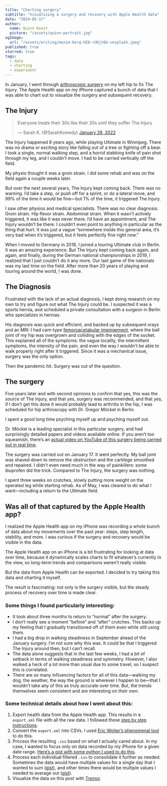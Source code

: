 ```yaml
---
title: "Charting surgery"
subtitle: "Visualizing a surgery and recovery with Apple Health data"
date: "2024-05-17"
author:
  name: Quinn Keast
  picture: "/assets/quinn-portrait.jpg"
ogImage:
  url: "/assets/writing/maxim-berg-kE8-rUKjtQU-unsplash.jpeg"
published: true
starred: true
tags:
  - data
  - charting
  - experiment
---
```


In January, I went through <a href="https://en.wikipedia.org/wiki/Arthroscopy" target="_blank">arthroscopic surgery</a> on my left hip to fix The Injury. The Apple Health app on my iPhone captured a bunch of data that I was able to chart out to visualize the surgery and subsequent recovery.

## The Injury

<div class="my-6 ">
  <blockquote class="twitter-tweet"><p lang="en" dir="ltr">Everyone treats their 30s like their 20s until they suffer The Injury</p>&mdash; Sarah K. (@SarahKomedy) <a href="https://twitter.com/SarahKomedy/status/1487037927951532038?ref_src=twsrc%5Etfw">January 28, 2022</a></blockquote> <script async src="https://platform.twitter.com/widgets.js" charset="utf-8"></script>
</div>

The Injury happened 8 years ago, while playing Ultimate in Winnipeg. There was no drama or exciting story like falling out of a tree or fighting off a bear. I took a single, normal walking step, and a horrid stabbing knife of pain shot through my leg, and I couldn’t move. I had to be carried vertically off the field.

My physio thought it was a groin strain. I did some rehab and was on the field again a couple weeks later.

But over the next several years, The Injury kept coming back. There was no warning. I’d take a step, or push off for a sprint, or do a lateral move, and 99% of the time it would be fine—but 1% of the time, it triggered The Injury.

I saw other physios and medical specialists. There was no clear diagnosis. Groin strain. Hip flexor strain. Abdominal strain. When it wasn’t actively triggered, it was like it was never there. I’d have an appointment, and The Injury wouldn’t be there. I couldn’t even point to anything in particular as the thing that hurt. It was just a vague “somewhere inside this general area, it’s very bad when it’s triggered, but it feels perfectly fine right now.”

When I moved to Germany in 2018, I joined a touring Ultimate club in Berlin. It was an amazing experience. But The Injury kept coming back again, and again, and finally, during the German national championships in 2019, I realized that I just couldn’t do it any more. Our last game of the nationals was my last time on the field. After more than 20 years of playing and touring around the world, I was done.

## The Diagnosis

Frustrated with the lack of an actual diagnosis, I kept doing research on my own to try and figure out what The Injury could be. I suspected it was a sports hernia, and scheduled a private consultation with a surgeon in Berlin who specializes in hernias.

His diagnosis was quick and efficient, and backed up by subsequent xrays and an MRI: I had cam-type <a href="https://en.wikipedia.org/wiki/Femoroacetabular_impingement" target="_blank">femoroacetabular impingement</a>, where the ball joint of my hip was overgrown and colliding with the edges of the socket. This explained all of the symptoms: the vague locality, the intermittent symptoms, the intensity of the pain, and even the way I wouldn’t be able to walk properly right after it triggered. Since it was a mechanical issue, surgery was the only option.

Then the pandemic hit. Surgery was out of the question.

## The surgery

Five years later and with second opinions to confirm that yes, this was the source of The Injury, and that yes, surgery was recommended, and that yes, if I don’t get this done it would probably lead to arthritis in the hip, I was scheduled for hip arthroscopy with Dr. Gregor Möckel in Berlin.

I spent a good long time psyching myself up and psyching myself out.

Dr. Möckel is a leading specialist in this particular surgery, and had surprisingly detailed papers and videos available online. If you aren’t too squeamish, there’s an <a href="https://www.youtube.com/watch?v=76MH4qemyB0" target="_blank">actual video on YouTube of this surgery being carried out in real time</a>.

The surgery was carried out on January 17. It went perfectly. My ball joint was shaved down to remove the obstruction and the cartilege smoothed and repaired. I didn’t even need much in the way of painkillers: some ibuprofen did the trick. Compared to The Injury, the surgery was nothing.

I spent three weeks on crutches, slowly putting more weight on the operated leg while starting rehab. As of May, I was cleared to do what I want—including a return to the Ultimate field.

## Was all of that captured by the Apple Health app?

I realized the Apple Health app on my iPhone was recording a whole bunch of data about my movements over the past year: steps, step length, stability, and more. I was curious if the surgery and recovery would be visible in the data.

The Apple Health app on an iPhone is a bit frustrating for looking at data over time, because it dynamically scales charts to fit whatever’s currently in the view, so long-term trends and comparisons weren’t really visible.

But the data from Apple Health can be exported. I decided to try taking this data and charting it myself.

The result is fascinating: not only is the surgery visible, but the steady process of recovery over time is made clear.


<StepCountChart />


<StepLengthChart />


<WalkingAsymmetryChart />


<WalkingSteadinessChart />


<WalkingSpeedChart />


<DoubleSupportChart />

### Some things I found particularly interesting:

- It took about three months to return to “normal” after the surgery.
- I don’t really see a moment “before” and “after” crutches. This backs up my feeling that I gradually transitioned off of them even while still using them.
- I had a big drop in walking steadiness in September ahead of the January surgery. I’m not sure why this was. It could be that I triggered The Injury around then, but I can’t recall.
- The data alone suggests that in the last few weeks, I had a bit of setback in terms of walking steadiness and symmetry. However, I also walked a heck of a lot more than usual due to some travel, so I suspect this is correlated.
- There are so many influencing factors for all of this data—walking my dog, the weather, the way the ground is wherever I happen to be—that I wouldn’t take any of this as truly accurate over time. But, the trends themselves seem consistent and are interesting on their own.

### Some technical details about how I went about this:

1. Export health data from the Apple Health app. This results in a `export.xml` file with all the raw data. I followed these <a href="https://osxdaily.com/2019/05/20/export-health-data-from-iphone/" target="_blank">step by step instructions</a>.
2. Convert the `export.xml` into CSVs. I used <a href="https://www.ericwolter.com/projects/apple-health-export/" target="_blank">Eric Wolter’s phenomenal tool</a> to do this.
3. Process the resulting `.csv` based on what I actually cared about. In my case, I wanted to focus only on data recorded by my iPhone for a given date range. <a href="https://gist.github.com/quinnkeast/287defec9aab68d6dcff867248d2c853" target="_blank">Here’s a gist with some python I used to do this</a>.
4. Process each individual filtered `.csv` to consolidate it further as needed. Sometimes the data would have multiple values for a single day that I wanted to sum (<a href="https://gist.github.com/quinnkeast/ee8a0fb5ac50ada0031169a754a0b104" target="_blank">gist</a>), and other times there would be multiple values I needed to average out (<a href="https://gist.github.com/quinnkeast/879a70f35f3e3160225d4d6a2f2b3deb" target="_blank">gist</a>).
5. Visualize the data on this post with <a href="https://www.tremor.so/docs/visualizations/line-chart" target="_blank">Tremor</a>.
